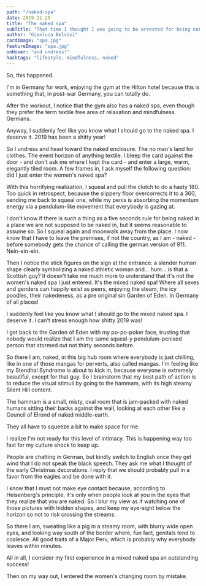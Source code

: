 ```yaml
---
path: "/naked-spa"
date: 2019-11-25
title: "The naked spa"
subTitle: "That time I thought I was going to be arrested for being naked in Germany."
author: "Gianluca Belvisi"
cardImage: "spa.jpg"
featureImage: "spa.jpg"
onHover: "and undress!"
hashtags: "lifestyle, mindfulness, naked"
---
```

So, this happened.

I'm in Germany for work, enjoying the gym at the Hilton hotel because this is something that, in post-war Germany, you can totally do.

After the workout, I notice that the gym also has a naked spa, even though they prefer the term textile free area of relaxation and mindfulness. Germans.

Anyway, I suddenly feel like you know what I should go to the naked spa. I deserve it. 2019 has been a shitty year!

So I undress and head toward the naked enclosure. The no man's land for clothes. The event horizon of anything textile. I bleep the card against the door - and don't ask me where I kept the card - and enter a large, warm, elegantly tiled room. A few frames in, I ask myself the following question: did I just enter the women's naked spa?

With this horrifying realization, I squeal and pull the clutch to do a hasty 180. Too quick in retrospect, because the slippery floor overcorrects it to a 360, sending me back to squeal one, while my penis is absorbing the momentum energy via a pendulum-like movement that everybody is gazing at.

I don't know if there is such a thing as a five seconds rule for being naked in a place we are not supposed to be naked in, but it seems reasonable to assume so. So I squeal again and moonwalk away from the place. I now know that I have to leave the premises, if not the country, as I am - naked - before somebody gets the chance of calling the german version of 911. Nein-ein-ein.

Then I notice the stick figures on the sign at the entrance: a slender human shape clearly symbolizing a naked athletic woman and... hum... is that a Scottish guy? It doesn't take me much more to understand that it's not the women's naked spa I just entered. It's the mixed naked spa! Where all sexes and genders can happily exist as peers, enjoying the steam, the icy poodles, their nakedeness, as a pre original sin Garden of Eden. In Germany of all places!

I suddenly feel like you know what I should go to the mixed naked spa. I deserve it. I can't stress enough how shitty 2019 was!

I get back to the Garden of Eden with my po-po-poker face, trusting that nobody would realize that I am the same squeal-y pendulum-penised person that stormed out not thirty seconds before.

So there I am, naked, in this big hub room where everybody is just chilling, like in one of those mangas for perverts, also called mangas. I'm feeling like my Stendhal Syndrome is about to kick in, because everyone is extremely beautiful, except for that guy. So I brainstorm that my best path of action is to reduce the visual stimuli by going to the hammam, with its high steamy Silent Hill content.

The hammam is a small, misty, oval room that is jam-packed with naked humans sitting their backs against the wall, looking at each other like a Council of Elrond of naked middle-earth.

They all have to squeeze a bit to make space for me.

I realize I'm not ready for this level of intimacy. This is happening way too fast for my culture shock to keep up.

People are chatting in German, but kindly switch to English once they get wind that I do not speak the black speech. They ask me what I thought of the early Christmas decorations. I reply that we should probably pull in a favor from the eagles and be done with it.

I know that I must not make eye contact because, according to Heisenberg's principle, it's only when people look at you in the eyes that they realize that you are naked. So I blur my view as if watching one of those pictures with hidden shapes, and keep my eye-sight below the horizon so not to risk crossing the streams.

So there I am, sweating like a pig in a steamy room, with blurry wide open eyes, and looking way south of the border where, fun fact, genitals tend to coalesce. All good traits of a Major Perv, which is probably why everybody leaves within minutes.

All in all, I consider my first experience in a mixed naked spa an outstanding success!

Then on my way out, I entered the women's changing room by mistake.